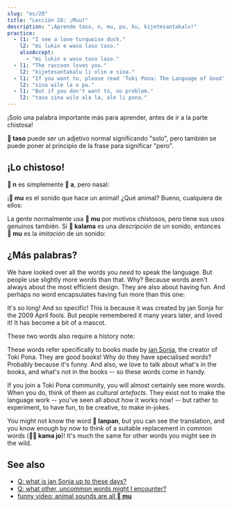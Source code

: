 ```yaml
---
slug: "es/28"
title: "Lección 28: ¡Muu!"
description: "¡Aprende taso, n, mu, pu, ku, kijetesantakalu!"
practice:
  - l1: "I see a lone turquoise duck."
    l2: "mi lukin e waso laso taso."
    alsoAccept:
      - "mi lukin e waso taso laso."
  - l1: "The raccoon loves you."
    l2: "kijetesantakalu li olin e sina."
  - l1: "If you want to, please read 'Toki Pona: The Language of Good' by Sonja Lang."
    l2: "sina wile la o pu."
  - l1: "But if you don't want to, no problem."
    l2: "taso sina wile ala la, ale li pona."
---
```



¡Solo una palabra importante más para aprender, antes de ir a la parte chistosa!

<List>
  <Word sl="taso" m="pero, solo" />
</List>

**󱥨 taso** puede ser un adjetivo normal significando "solo", pero también se puede poner al principio de la frase para significar "pero".

<List>
  <Sentence sl="mi awen wan taso." m="Sigo solo." />
  <Sentence sl="taso mi awen pilin pona." m="Pero mantengo mi ánimo." />
</List>

## ¡Lo chistoso!

**󱦆 n** es simplemente **󱤀 a**, pero nasal:

<List>
  <Word sl="n" m="hmm, umm" />
  <Sentence sl="n... mi sona ala." m="hmmm... no se." />
</List>

¡**󱤹 mu** es el sonido que hace un animal! ¿Qué animal? Bueno, cualquiera de ellos:

<List>
  <Word sl="mu" m="muu, miau, guau..." />
  <Sentence sl="soweli mute! mu mu mu mu mu mu." m="¡Seis vacas! <a target='_blank' href='https://www.youtube.com/watch?v=xxClPfZDn-E'>Mu mu mu mu mu mu</a>." />
</List>

La gente normalmente usa **󱤹 mu** por motivos chistosos, pero tiene sus usos genuinos también. Si **󱤕 kalama** es una *descripción* de un sonido, entonces **󱤹 mu** es la *imitación* de un sonido:

<List>
  <Sentence sl="mi kute e kalama suli." m="He oido un ruido alto." />
  <Sentence sl="mi kute e mu suli." m="He oído un boom alto." />
</List>

## ¿Más palabras?

We have looked over all the words you *need* to speak the language. But people use slightly more words than that. Why? Because words aren't always about the most efficient design. They are also about having fun. And perhaps no word encapsulates having fun more than this one:

<List>
  <Word sl="kijetesantakalu" m="raccoon; raccoon-like animal, like a cacomistle, red panda, kinkajou" />
</List>

It's so long! And so specific! This is because it was created by jan Sonja for the 2009 April fools. But people remembered it many years later, and loved it! It has become a bit of a mascot.

These two words also require a history note:

<List>
  <Word sl="pu" m="(to interact with) <i>Toki Pona: The Language of Good (2014)</i>, by jan Sonja" />
  <Word sl="ku" m="(to interact with) <i>Toki Pona Dictionary (2021)</i>, by jan Sonja" />
</List>

These words refer specifically to books made by [jan Sonja](https://tokipona.org), the creator of Toki Pona. They are good books! Why do they have specialised words? Probably because it's funny.
And also, we love to talk about what's in the books, and what's not in the books -- so these words come in handy.

If you join a Toki Pona community, you will almost certainly see more words. When you do, think of them as *cultural artefacts*. They exist not to make the language work -- you've seen all about how it works now! -- but rather to experiment, to have fun, to be creative, to make in-jokes.

<List>
  <Sentence sl="kijetesantakalu tonsi li lanpan ala lanpan e soko?" m="Does the non-binary raccoon steal mushrooms?" />
</List>

You might not know the word **󱦅 lanpan**, but you can see the translation, and you know enough by now to think of a suitable replacement in common words (**󱤖󱤓 kama jo**)! It's much the same for other words you might see in the wild.

<Practice exercises={frontmatter.practice} client:load />

## See also
* [Q: what is jan Sonja up to these days?](es/jan-sonja/)
* [Q: what other, uncommon words might I encounter?](es/uncommon-words/)
* [funny video: animal sounds are all **󱤹 mu**](https://www.youtube.com/watch?v=zh-kLJI43xw)
